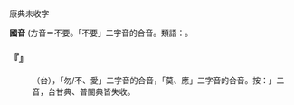 
=={{ruby|覅|ㄈㄧㄠˋ }}==

康典未收字

'''國音''' (方音{{ruby|）|ㄈㄧㄠˋ }}＝不要。「不要」二字音的合音。類語：{{ruby|甭|ㄅㄥˊ}}。

    

==='''『{{ruby|覅|ㄈㄧㄠˋ }}』'''===
:  （台）{{ruby|<mark>&#xffb49;</mark>|ㄇㄞ˪}}，「勿/不、愛」二字音的合音{{ruby|，|ㆠㄤ˪}}，「莫、應」二字音的合音。按：{{ruby|「|ㄇㄞ˪}}{{ruby|、|ㆠㄤ˪}}」二音，台甘典、普閩典皆失收。
    
